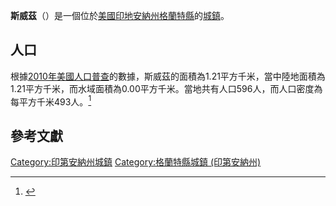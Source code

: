 {{noteTA
|G1=USState
|G2=地名
|G3=Unit
}}
{{Infobox settlement
|name            = 斯威茲
|native_name = Swayzee
|settlement_type          = [[鎮|城鎮]]
|image_skyline            = Swayzee, Indiana.jpg
|imagesize                = 250px
|image_map                = Grant County Indiana Incorporated and Unincorporated areas Swayzee Highlighted 1874510.svg
|mapsize                  = 250px
|subdivision_type         = [[世界政區索引|國家]]
|subdivision_type1        = [[美国州份|州份]]
|subdivision_type2        = [[印地安納州行政區劃|縣]]
|subdivision_name         = [[美国|美国]]
|subdivision_name1        = [[印地安納州|印地安納州]]
|subdivision_name2        = [[格蘭特縣_(印地安納州)|格蘭特縣]]
|elevation_ft             = 860
|elevation_m              = 262
|timezone                 = [[北美东部时区|CST]]
|area_total_km2           = 1.21
|area_land_km2            = 1.21
|area_water_km2           = 0.00
|area_total_sq_mi         = 
|area_land_sq_mi          = 
|area_water_sq_mi         = 
|population_as_of         = [[2010年美國人口普查|2010]]
|population_footnotes     = 
|population_total         = 596
|population_density_km2   = auto
|population_density_sq_mi = auto
|utc_offset               = -5
|coordinates              = {{coord|40|30|25|N|85|49|31|W|display=inline,title}}
| coor_pinpoint           = 
| coordinates_footnotes   = 
|timezone_DST             = EDT
|utc_offset_DST           = -4
|postal_code_type         = [[美國郵區編號|郵區編號]]
|postal_code              = 46986
|area_code                = [[北美電話區號765|765]]
|blank_name = [[地名信息系统|GNIS ID]]
|blank_info = 444475<ref name="GNIS">{{cite gnis|444475|Swayzee}}</ref>
}}
'''斯威茲'''（{{lang-en|Swayzee}}）是一個位於[[美國|美國]][[印地安納州|印地安納州]][[格蘭特縣_(印地安納州)|格蘭特縣]]的[[鎮|城鎮]]。

== 人口 ==
根據[[2010年美國人口普查|2010年美國人口普查]]的數據，斯威茲的面積為1.21平方千米，當中陸地面積為1.21平方千米，而水域面積為0.00平方千米。當地共有人口596人，而人口密度為每平方千米493人。<ref name="GR8">{{cite web|url=http://factfinder2.census.gov|publisher=[[美国人口调查局|美国人口调查局]]|accessdate=2011-05-14|title=American FactFinder|archive-date=2013-09-11|archive-url=https://web.archive.org/web/20130911234518/http://factfinder2.census.gov/|dead-url=no}}</ref>

== 參考文獻 ==
{{reflist}}

{{格蘭特縣 (印地安納州)}}

{{DEFAULTSORT:Swayzee, Indiana}}
[[Category:印第安納州城鎮|Category:印第安納州城鎮]]
[[Category:格蘭特縣城鎮_(印第安納州)|Category:格蘭特縣城鎮 (印第安納州)]]

{{Indiana-geo-stub}}